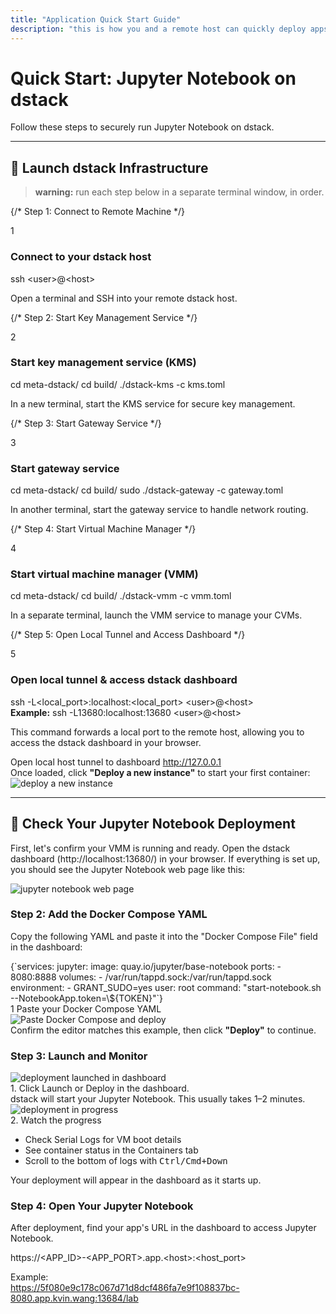 ```yaml
---
title: "Application Quick Start Guide"
description: "this is how you and a remote host can quickly deploy apps on dstack"
---
```

# Quick Start: Jupyter Notebook on dstack

Follow these steps to securely run Jupyter Notebook on dstack.

---

## 🚦 Launch dstack Infrastructure

> **warning:** run each step below in a separate terminal window, in order.

<div className="flex flex-col gap-3">

  {/* Step 1: Connect to Remote Machine */}
  <div className="rounded border border-gray-300 p-4 flex flex-col space-y-2 w-full max-w-2xl mx-auto">
    <div className="flex items-center gap-2 mb-1">
      <span className="inline-flex items-center justify-center w-7 h-7 rounded-full border border-gray-400 text-gray-800 font-bold text-base bg-white">1</span>
      <h3 className="font-semibold text-gray-900 text-base tracking-tight">Connect to your dstack host</h3>
    </div>
    <CodeBlock language="bash">
      ssh &lt;user&gt;@&lt;host&gt;
    </CodeBlock>
    <p className="text-sm text-gray-700">Open a terminal and SSH into your remote dstack host.</p>
  </div>

  {/* Step 2: Start Key Management Service */}
  <div className="rounded border border-gray-300 p-4 flex flex-col space-y-2 w-full max-w-2xl mx-auto">
    <div className="flex items-center gap-2 mb-1">
      <span className="inline-flex items-center justify-center w-7 h-7 rounded-full border border-gray-400 text-gray-800 font-bold text-base bg-white">2</span>
      <h3 className="font-semibold text-gray-900 text-base tracking-tight">Start key management service (KMS)</h3>
    </div>
    <CodeBlock language="bash">
      cd meta-dstack/
      cd build/
      ./dstack-kms -c kms.toml
    </CodeBlock>
    <p className="text-sm text-gray-700">In a new terminal, start the KMS service for secure key management.</p>
  </div>

  {/* Step 3: Start Gateway Service */}
  <div className="rounded border border-gray-300 p-4 flex flex-col space-y-2 w-full max-w-2xl mx-auto">
    <div className="flex items-center gap-2 mb-1">
      <span className="inline-flex items-center justify-center w-7 h-7 rounded-full border border-gray-400 text-gray-800 font-bold text-base bg-white">3</span>
      <h3 className="font-semibold text-gray-900 text-base tracking-tight">Start gateway service</h3>
    </div>
    <CodeBlock language="bash">
      cd meta-dstack/
      cd build/
      sudo ./dstack-gateway -c gateway.toml
    </CodeBlock>
    <p className="text-sm text-gray-700">In another terminal, start the gateway service to handle network routing.</p>
  </div>

  {/* Step 4: Start Virtual Machine Manager */}
  <div className="rounded border border-gray-300 p-4 flex flex-col space-y-2 w-full max-w-2xl mx-auto">
    <div className="flex items-center gap-2 mb-1">
      <span className="inline-flex items-center justify-center w-7 h-7 rounded-full border border-gray-400 text-gray-800 font-bold text-base bg-white">4</span>
      <h3 className="font-semibold text-gray-900 text-base tracking-tight">Start virtual machine manager (VMM)</h3>
    </div>
    <CodeBlock language="bash">
      cd meta-dstack/
      cd build/
      ./dstack-vmm -c vmm.toml
    </CodeBlock>
    <p className="text-sm text-gray-700">In a separate terminal, launch the VMM service to manage your CVMs.</p>
  </div>

  {/* Step 5: Open Local Tunnel and Access Dashboard */}
  <div className="rounded border border-gray-300 p-4 flex flex-col space-y-2 w-full max-w-2xl mx-auto">
    <div className="flex items-center gap-2 mb-1">
      <span className="inline-flex items-center justify-center w-7 h-7 rounded-full border border-gray-400 text-gray-800 font-bold text-base bg-white">5</span>
      <h3 className="font-semibold text-gray-900 text-base tracking-tight">Open local tunnel &amp; access dstack dashboard</h3>
    </div>
    <div>
      <CodeBlock language="bash">
        ssh -L&lt;local_port&gt;:localhost:&lt;local_port&gt; &lt;user&gt;@&lt;host&gt;
      </CodeBlock>
      <div className="text-xs text-gray-600 mt-1">
        <strong>Example:</strong>
        <span className="text-gray-500">ssh -L13680:localhost:13680 &lt;user&gt;@&lt;host&gt;</span>
      </div>
    </div>
    <p className="text-sm text-gray-700">
      This command forwards a local port to the remote host, allowing you to access the dstack dashboard in your browser.
    </p>
    <div className="flex flex-col space-y-0.5">
      <span className="text-xs text-gray-600">Open local host tunnel to dashboard</span>
      <a href="http://127.0.0.1/" className="text-gray-800 underline font-medium">http://127.0.0.1</a>
    </div>
    <div className="flex flex-col space-y-1 mt-2">
      <span className="text-xs text-gray-600">Once loaded, click <strong>"Deploy a new instance"</strong> to start your first container:</span>
      <img src="/docs/images/deploy-instance.png" alt="deploy a new instance" className="rounded border border-gray-200 max-w-xs shadow" />
    </div>
  </div>

</div>

---

## 📓 Check Your Jupyter Notebook Deployment

First, let's confirm your VMM is running and ready. Open the dstack dashboard (http://localhost:13680/) in your browser. If everything is set up, you should see the Jupyter Notebook web page like this:

<img src="/docs/images/deploy-instance-4.png" alt="jupyter notebook web page" className="rounded border border-gray-200 max-w-xs shadow" />




### Step 2: Add the Docker Compose YAML

Copy the following YAML and paste it into the "Docker Compose File" field in the dashboard:

<CodeBlock language="yaml">
{`services:
  jupyter:
    image: quay.io/jupyter/base-notebook
    ports:
      - 8080:8888
    volumes:
      - /var/run/tappd.sock:/var/run/tappd.sock
    environment:
      - GRANT_SUDO=yes
    user: root
    command: "start-notebook.sh --NotebookApp.token=\${TOKEN}"`}
</CodeBlock>

<div className="mt-8 max-w-2xl mx-auto">
  <div className="flex items-center space-x-2 mb-2">
    <span className="inline-flex items-center justify-center w-5 h-5 bg-blue-100 text-blue-600 rounded-full text-xs font-bold">1</span>
    <span className="text-sm text-gray-700 font-medium">Paste your Docker Compose YAML</span>
  </div>
  <img
    src="/docs/images/deploy-instance-2.png"
    alt="Paste Docker Compose and deploy"
    className="rounded border border-gray-200 max-w-xs"
  />
  <div className="mt-2 text-xs text-gray-600 text-center">
    Confirm the editor matches this example, then click <strong className="text-blue-700">"Deploy"</strong> to continue.
  </div>
</div>


### Step 3: Launch and Monitor

<div className="max-w-2xl mx-auto mt-8 space-y-6">

  <div className="rounded border border-gray-200 bg-white p-4 flex flex-col items-center">
    <img
      src="/docs/images/deploy-instance-5.png"
      alt="deployment launched in dashboard"
      className="rounded border border-gray-200 max-w-xs shadow"
    />
    <div className="mt-3 text-base text-gray-800 font-medium text-center">
      1. Click <span className="text-blue-700 font-semibold">Launch</span> or <span className="text-blue-700 font-semibold">Deploy</span> in the dashboard.
    </div>
    <div className="mt-1 text-sm text-gray-600 text-center">
      dstack will start your Jupyter Notebook. This usually takes 1–2 minutes.
    </div>
  </div>

  <div className="rounded border border-gray-200 bg-white p-4 flex flex-col items-center">
    <img
      src="/docs/images/deploy-instance-3.png"
      alt="deployment in progress"
      className="rounded border border-gray-200 max-w-xs shadow"
    />
    <div className="mt-3 text-base text-gray-800 font-medium text-center">
      2. Watch the progress
    </div>
    <ul className="mt-2 text-sm text-gray-600 list-disc list-inside text-left space-y-1">
      <li>Check <span className="font-semibold">Serial Logs</span> for VM boot details</li>
      <li>See container status in the <span className="font-semibold">Containers</span> tab</li>
      <li>Scroll to the bottom of logs with <kbd>Ctrl/Cmd+Down</kbd></li>
    </ul>
    <div className="mt-2 text-xs text-gray-500 text-center">
      Your deployment will appear in the dashboard as it starts up.
    </div>
  </div>

</div>



### Step 4: Open Your Jupyter Notebook

After deployment, find your app's URL in the dashboard to access Jupyter Notebook.

<CodeBlock language="text">
https://&lt;APP_ID&gt;-&lt;APP_PORT&gt;.app.&lt;host&gt;:&lt;host_port&gt;
</CodeBlock>

Example:  
https://5f080e9c178c067d71d8dcf486fa7e9f108837bc-8080.app.kvin.wang:13684/lab

